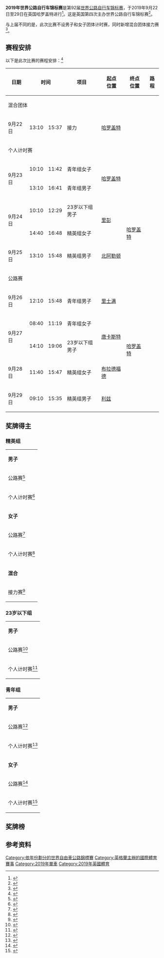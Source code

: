 {{NoteTA|G1=Sports}}
{{Infobox cycling championship
| image = 
| pushpin_map = 
| pushpin_label = 
| map_caption = 
| venue = {{UK}}[[哈罗盖特|哈罗盖特]]
| coordinates = {{coord|53|59|30|N|1|32|15|W|type:landmark_region:NO|display=inline}}
| date = 2019年9月22日至29日
| nations =
| cyclists =
| events = 11
| previous = [[2018年世界公路自行车锦标赛|2018]]
| next = [[2020年世界公路自行车锦标赛|2020]]
}}
'''2019年世界公路自行车锦标赛'''是第92届[[世界公路自行车锦标赛|世界公路自行车锦标赛]]，于2019年9月22日至29日在英国哈罗盖特进行<ref name="CW">{{cite news|url=https://www.cyclingweekly.com/news/racing/yorkshire-uci-road-world-championships-2019-routes-schedule-revealed-395607|first=James|last=Shrubsall|title=Yorkshire UCI Road World Championships 2019 routes and schedule revealed|work=Cycling Weekly|date=2018-09-26|accessdate=2018-09-28|archiveurl=https://web.archive.org/web/20190714133025/https://www.cyclingweekly.com/news/racing/yorkshire-uci-road-world-championships-2019-routes-schedule-revealed-395607|archivedate=2019-07-14|dead-url=no}}</ref>。这是英国第四次主办世界公路自行车锦标赛<ref>{{cite web|url=https://www.bicycling.com/racing/a28870615/how-to-watch-2019-uci-road-world-championships/|title=How to Watch the 2019 UCI Road World Championships|work=Bicycling|date=2019-09-19|accessdate=2020-09-30|archiveurl=https://web.archive.org/web/20191128220709/https://www.bicycling.com/racing/a28870615/how-to-watch-2019-uci-road-world-championships/|archivedate=2019-11-28|dead-url=no}}</ref>。

与上届不同的是，此次比赛不设男子和女子团体计时赛，同时新增混合团体接力赛<ref>{{cite news|url=https://www.bbc.co.uk/sport/cycling/45652199|title=2019 Road World Championships: Yorkshire to host first team time trial mixed relay|publisher=[[BBC体育|BBC Sport]]|date=2018-09-26|accessdate=2018-09-28|archive-date=2021-01-16|archive-url=https://web.archive.org/web/20210116002551/https://www.bbc.co.uk/sport/cycling/45652199|dead-url=no}}</ref>。

==赛程安排==
{{UTC time|英国夏令时|+1:00}}
以下是此次比赛的赛程安排：<ref>{{cite news|url=https://worlds.yorkshire.com/the-latest/news/full-routes-and-race-schedule-for-yorkshire-2019-uci-road-world-championships-announced/|title=Full routes and race schedule for Yorkshire 2019|work=Yorkshire 2019 UCI Road World Championships|publisher=Yorkshire 2019 Limited|date=2018-09-26|accessdate=2018-09-28|archive-url=https://web.archive.org/web/20191226005301/https://worlds.yorkshire.com/the-latest/news/full-routes-and-race-schedule-for-yorkshire-2019-uci-road-world-championships-announced/|archive-date=2019-12-26|dead-url=yes}}</ref>

{| class="wikitable" style="text-align: center"
|-
! 日期
!colspan=2| 时间
! 项目
! 起点<br>位置
! 终点<br>位置
! 路程
! 圈数
|-
!colspan=8| 混合团体
|-
| 9月22日
| 13:10
| 15:37
| 接力
|colspan=2| [[哈罗盖特|哈罗盖特]]
| {{convert|27.6|km|abbr=on}}
| 2
|-
!colspan=8| 个人计时赛
|-
|rowspan=2| 9月23日
| 10:10
| 11:42
| 青年组女子
|colspan=2 rowspan=2| [[哈罗盖特|哈罗盖特]]
| {{convert|13.7|km|abbr=on}}
| 1
|-
| 13:10
| 16:41
| 青年组男子
| {{convert|27.6|km|abbr=on}}
| 2
|-
|rowspan=2| 9月24日
| 10:10
| 12:29
| 23岁以下组男子
|rowspan=2| [[里彭|里彭]]
|rowspan=3| [[哈罗盖特|哈罗盖特]]
|rowspan=2| {{convert|30.3|km|abbr=on}}
|rowspan=2| 1
|-
| 14:40
| 16:48
| 精英组女子 
|-
| 9月25日
| 13:10
| 15:48
| 精英组男子
| [[北阿勒顿|北阿勒顿]]
| {{convert|54|km|abbr=on}}
| {{N/A}}
|-
!colspan=8| 公路赛
|-
| 9月26日
| 12:10
| 15:48
| 青年组男子
| [[里士满_(英国)|里士满]]
|rowspan=5| [[哈罗盖特|哈罗盖特]]
| {{convert|148.1|km|abbr=on}}
| 3
|-
|rowspan=2| 9月27日
| 08:40
| 11:19
| 青年组女子
|rowspan=2| [[唐卡斯特|唐卡斯特]]
| {{convert|86|km|abbr=on}}
| {{N/A}}
|-
| 14:10
| 19:06
| 23岁以下组男子
| {{convert|171.6|km|abbr=on}}
| 2
|-
| 9月28日
| 11:40
| 15:47
| 精英组女子
| [[布拉德福德|布拉德福德]]
| {{convert|149.4|km|abbr=on}}
| 3
|-
| 9月29日
| 09:10
| 15:35
| 精英组男子
| [[利兹|利兹]]
| {{convert|260.7|km|abbr=on}}
| 9
|}

==奖牌得主==
===精英组===
{| {{MedalistTable|type=项目|columns=2}}
|- style="background:#ccc;"
| colspan=7 | '''男子'''
|-
| 公路赛<ref name="Men RR result">{{cite web|url=https://www.tissottiming.com/File/000311020A010301FFFFFFFFFFFFFF05|title=Final Results: Men Elite Road Race|work=Tissot Timing|date=2019-09-29|accessdate=2019-09-29|archiveurl=https://web.archive.org/web/20190929153517/https://www.tissottiming.com/File/000311020A010301FFFFFFFFFFFFFF05|archivedate=2019-09-29|dead-url=yes}}</ref>
| {{flagathlete|[[Mads_Pedersen_(cyclist)|Mads Pedersen]]|DEN}}
| 6:27:28
| {{flagathlete|[[Matteo_Trentin|Matteo Trentin]]|ITA}}
| + 0
| {{flagathlete|[[Stefan_Küng|Stefan Küng]]|SUI}}
| + 2
|-
| 个人计时赛<ref name="Men ITT result">{{cite web|url=https://www.tissottiming.com/File/000311020A010601FFFFFFFFFFFFFF02|title=Final Results: Men Elite Individual Time Trial|work=Tissot Timing|date=2019-09-25|accessdate=2019-09-25|archiveurl=https://web.archive.org/web/20190925150216/https://www.tissottiming.com/File/000311020A010601FFFFFFFFFFFFFF02|archivedate=2019-09-25|dead-url=yes}}</ref>
| {{flagathlete|[[羅漢·丹尼斯|羅漢·丹尼斯]]|AUS}}
| 1:05:05.35
| {{flagathlete|[[Remco_Evenepoel|Remco Evenepoel]]|BEL}}
| + 1:08.93
| {{flagathlete|[[菲利波·甘纳|菲利波·甘纳]]|ITA}}
| + 1:55.00
|- style="background:#ccc;"
| colspan=7 | '''女子'''
|-
| 公路赛<ref>{{cite web|url=https://www.tissottiming.com/File/000311020A020201FFFFFFFFFFFFFF05|title=Final Results: Women Elite Road Race|work=Tissot Timing|date=2019-09-28|accessdate=2019-09-28|archiveurl=https://web.archive.org/web/20190928154103/https://www.tissottiming.com/File/000311020A020201FFFFFFFFFFFFFF05|archivedate=2019-09-28|dead-url=yes}}</ref>
| {{flagathlete|[[安内米克·范弗勒滕|安内米克·范弗勒滕]]|NED}}
| 4:06:05
| {{flagathlete|[[安娜·范德布雷亨|安娜·范德布雷亨]]|NED}}
| + 2:15
| {{flagathlete|[[Amanda_Spratt|Amanda Spratt]]|AUS}}
| + 2:28
|-
| 个人计时赛<ref>{{cite web|url=https://www.tissottiming.com/File/000311020A020401FFFFFFFFFFFFFF02|title=Final Results: Women Elite Individual Time Trial|work=Tissot Timing|date=2019-09-24|accessdate=2019-09-24|archiveurl=https://web.archive.org/web/20190924163442/https://www.tissottiming.com/File/000311020A020401FFFFFFFFFFFFFF02|archivedate=2019-09-24|dead-url=yes}}</ref>
| {{flagathlete|[[克洛艾·迪格特·欧文|克洛艾·迪格特·欧文]]|USA}}
| 42:11.57
| {{flagathlete|[[安娜·范德布雷亨|安娜·范德布雷亨]]|NED}}
| + 1:32.35
| {{flagathlete|[[安内米克·范弗勒滕|安内米克·范弗勒滕]]|NED}}
| + 1:52.66
|- style="background:#ccc;"
| colspan=7 | '''混合'''
|-
|rowspan=2| 接力赛<ref name="MR result">{{cite web|url=https://www.tissottiming.com/File/000311020A030101FFFFFFFFFFFFFF02|title=Final Results: Team Time Trial Mixed Relay|work=Tissot Timing|date=2019-09-22|accessdate=2019-09-22|archiveurl=https://web.archive.org/web/20190922145416/https://www.tissottiming.com/File/000311020A030101FFFFFFFFFFFFFF02|archivedate=2019-09-22|dead-url=yes}}</ref>
| {{NED}}
|rowspan=2| 38:27.60
| {{GER}}
|rowspan=2| + 22.75
| {{GBR}}
|rowspan=2| + 51.27
|-
| {{ubl|[[Lucinda_Brand|Lucinda Brand]]|[[Riejanne_Markus|Riejanne Markus]]|[[艾米·彼得斯|艾米·彼得斯]]|[[Koen_Bouwman|Koen Bouwman]]|[[Bauke_Mollema|Bauke Mollema]]|[[Jos_van_Emden|Jos van Emden]]}}
| {{ubl|[[莉萨·布伦瑙尔|莉萨·布伦瑙尔]]|[[莉萨·克莱因|莉萨·克莱因]]|[[米克·克勒格爾|米克·克勒格爾]]|[[托尼·马丁_(自行车运动员)|托尼·马丁]]|[[Nils_Politt|Nils Politt]]|[[Jasha_Sütterlin|Jasha Sütterlin]]}}
| {{ubl|[[Lauren_Dolan|Lauren Dolan]]|[[Anna_Henderson|Anna Henderson]]|[[Joscelin_Lowden|Joscelin Lowden]]|[[John_Archibald_(cyclist)|John Archibald]]|[[Daniel_Bigham|Daniel Bigham]]|[[Harry_Tanfield|Harry Tanfield]]}}
|}

===23岁以下组===
{| {{MedalistTable|type=项目|columns=2}}
|- style="background:#ccc;"
| colspan=7 | '''男子'''
|-
| 公路赛<ref name="Men U23 RR result">{{cite web|url=https://www.tissottiming.com/File/000311020A010201FFFFFFFFFFFFFF05|title=Final Results: Men Under 23 Road Race|work=Tissot Timing|date=2019-09-27|accessdate=2019-09-28|archiveurl=https://web.archive.org/web/20190927181747/https://www.tissottiming.com/File/000311020A010201FFFFFFFFFFFFFF05|archivedate=2019-09-27|dead-url=yes}}</ref>
| {{flagathlete|[[Samuele_Battistella|Samuele Battistella]]|ITA}}
| 3:53:52
| {{flagathlete|[[Stefan_Bissegger|Stefan Bissegger]]|SUI}}
| + 0
| {{flagathlete|[[Tom_Pidcock|Tom Pidcock]]|GBR}}
| + 0
|-
| 个人计时赛<ref>{{cite web|url=https://www.tissottiming.com/File/000311020A010501FFFFFFFFFFFFFF02|title=Final Results: Men Under 23 Individual Time Trial|work=Tissot Timing|date=2019-09-24|accessdate=2019-09-24|archiveurl=https://web.archive.org/web/20190924114457/https://www.tissottiming.com/File/000311020A010501FFFFFFFFFFFFFF02|archivedate=2019-09-24|dead-url=yes}}</ref>
| {{flagathlete|[[Mikkel_Bjerg|Mikkel Bjerg]]|DEN}}
| 40:20.42
| {{flagathlete|[[Ian_Garrison|Ian Garrison]]|USA}}
| + 26.45
| {{flagathlete|[[Brandon_McNulty|Brandon McNulty]]|USA}}
| + 27.69
|}

===青年组===
{| {{MedalistTable|type=项目|columns=2}}
|- style="background:#ccc;"
| colspan=7 | '''男子'''
|-
| 公路赛<ref>{{cite web|url=https://www.tissottiming.com/File/000311020A010101FFFFFFFFFFFFFF05|title=Final Results: Men Junior Road Race|work=Tissot Timing|date=2019-09-26|accessdate=2019-09-26|archiveurl=https://web.archive.org/web/20190926152636/https://www.tissottiming.com/File/000311020A010101FFFFFFFFFFFFFF05|archivedate=2019-09-26|dead-url=yes}}</ref>
| {{flagathlete|[[Quinn_Simmons|Quinn Simmons]]|USA}}
| 3:38:04
| {{flagathlete|[[Alessio_Martinelli|Alessio Martinelli]]|ITA}}
| + 56
| {{flagathlete|[[Magnus_Sheffield|Magnus Sheffield]]|USA}}
| + 1:33
|-
| 个人计时赛<ref>{{cite web|url=https://www.tissottiming.com/File/000311020A010401FFFFFFFFFFFFFF02|title=Final Results: Men Junior Individual Time Trial|work=Tissot Timing|date=2019-09-23|accessdate=2019-09-23|archiveurl=https://web.archive.org/web/20190923155923/https://www.tissottiming.com/File/000311020A010401FFFFFFFFFFFFFF02|archivedate=2019-09-23|dead-url=yes}}</ref>
| {{flagathlete|[[Antonio_Tiberi|Antonio Tiberi]]|ITA}}
| 38:28.25
| {{flagathlete|[[Enzo_Leijnse|Enzo Leijnse]]|NED}}
| + 7.79
| {{flagathlete|[[Marco_Brenner|Marco Brenner]]|GER}}
| + 12.62
|- style="background:#ccc;"
| colspan=7 | '''女子'''
|-
| 公路赛<ref>{{cite web|url=https://www.tissottiming.com/File/000311020A020101FFFFFFFFFFFFFF05|title=Final Results: Women Junior Road Race|work=Tissot Timing|date=2019-09-27|accessdate=2019-09-28|archiveurl=https://web.archive.org/web/20190927133637/https://www.tissottiming.com/File/000311020A020101FFFFFFFFFFFFFF05|archivedate=2019-09-27|dead-url=yes}}</ref>
| {{flagathlete|[[梅根·雅斯特拉布|梅根·雅斯特拉布]]|USA}}
| 2:08:00
| {{flagathlete|[[Julie_de_Wilde|Julie de Wilde]]|BEL}}
| + 0
| {{flagathlete|[[Lieke_Nooijen|Lieke Nooijen]]|NED}}
| + 0
|-
| 个人计时赛<ref>{{cite web|url=https://www.tissottiming.com/File/000311020A020301FFFFFFFFFFFFFF02|title=Final Results: Women Junior Individual Time Trial|work=Tissot Timing|date=2019-09-23|accessdate=2019-09-23|archiveurl=https://web.archive.org/web/20190923110141/https://www.tissottiming.com/File/000311020A020301FFFFFFFFFFFFFF02|archivedate=2019-09-23|dead-url=yes}}</ref>
| {{flagathlete|[[Aigul_Gareeva|Aigul Gareeva]]|RUS}}
| 22:16.23
| {{flagathlete|[[Shirin_van_Anrooij|Shirin van Anrooij]]|NED}}
| + 3.61
| {{flagathlete|[[Elynor_Bäckstedt|Elynor Bäckstedt]]|GBR}}
| + 10.93
|}

==奖牌榜==
{{Medals table
 | caption        = 
 | host           = GBR
 | flag_template  = 
 | event          = 
 | team           = 
 | gold_NED = 2 | silver_NED = 4 | bronze_NED = 2
 | gold_USA = 3 | silver_USA = 1 | bronze_USA = 2
 | gold_ITA = 2 | silver_ITA = 2 | bronze_ITA = 1
 | gold_DEN = 2 | silver_DEN = 0 | bronze_DEN = 0
 | gold_AUS = 1 | silver_AUS = 0 | bronze_AUS = 1
 | gold_RUS = 1 | silver_RUS = 0 | bronze_RUS = 0
 | gold_GER = 0 | silver_GER = 1 | bronze_GER = 1
 | gold_BEL = 0 | silver_BEL = 2 | bronze_BEL = 0
 | gold_GBR = 0 | silver_GBR = 0 | bronze_GBR = 3 | host_GBR = yes
 | gold_SUI = 0 | silver_SUI = 1 | bronze_SUI = 1
}}

==参考资料==
{{Commons category|2019 UCI Road World Championships}}
{{Reflist|2}}

{{世界公路自行车锦标赛}}

[[Category:依年份劃分的世界自由車公路錦標賽|Category:依年份劃分的世界自由車公路錦標賽]]
[[Category:英格蘭主辦的國際體育賽事|Category:英格蘭主辦的國際體育賽事]]
[[Category:2019年單車|Category:2019年單車]]
[[Category:2019年英國體育|Category:2019年英國體育]]